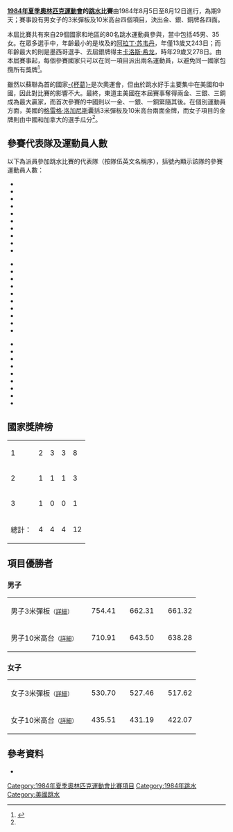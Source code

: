 {{noteTA|G1=Aquatics}}
'''[[1984年夏季奧林匹克運動會|1984年夏季奧林匹克運動會]]的[[跳水|跳水]]比賽'''由1984年8月5日至8月12日進行，為期9天；賽事設有男女子的3米彈板及10米高台四個項目，決出金、銀、銅牌各四面。

本屆比賽共有來自29個國家和地區的80名跳水運動員參與，當中包括45男、35女。在眾多選手中，年齡最小的是埃及的[[Alaeddin_Soueidan|阿拉丁·苏韦丹]]，年僅13歲又243日；而年齡最大的則是墨西哥選手、去屆銀牌得主[[卡洛斯·希龙|卡洛斯·希龙]]，時年29歲又278日。由本屆賽事起，每個參賽國家只可以在同一項目派出兩名運動員，以避免同一國家包攬所有獎牌<ref name="spref">{{cite web|title=Diving at the 1984 Los Angeles Summer Games|url=http://www.sports-reference.com/olympics/summer/1984/DIV/|publisher=sports-reference.com|access-date=2013-07-04|archive-url=https://web.archive.org/web/20090324082459/http://www.sports-reference.com/olympics/summer/1984/DIV/|archive-date=2009-03-24|dead-url=yes}}{{en}}</ref>。

雖然以蘇聯為首的國家[[杯葛|-{杯葛}-]]是次奧運會，但由於跳水好手主要集中在美國和中國，因此對比賽的影響不大。最終，東道主美國在本屆賽事奪得兩金、三銀、三銅成為最大贏家，而首次參賽的中國則以一金、一銀、一銅緊隨其後。在個別運動員方面，美國的[[格雷格·洛加尼斯|格雷格·洛加尼斯]]囊括3米彈板及10米高台兩面金牌，而女子項目的金牌則由中國和加拿大的選手瓜分<ref name="spref"/>。

== 參賽代表隊及運動員人數 ==
以下為派員參加跳水比賽的代表隊（按隊伍英文名稱序），括號內顯示該隊的參賽運動員人數：
{{col-begin}}
{{col-3}}
*{{flagIOC|ARG|1984年夏季|1}}
*{{flagIOC|AUS|1984年夏季|4}}
*{{flagIOC|AUT|1984年夏季|1}}
*{{flagIOC|BEL|1984年夏季|1}}
*{{flagIOC|BRA|1984年夏季|1}}
*{{flagIOC|CAN|1984年夏季|7}}
*{{flagIOC|CHN|1984年夏季|8}}
*{{flagIOC|DOM|1984年夏季|3}}
*{{flagIOC|EGY|1984年夏季|4}}
*{{flagIOC|FIN|1984年夏季|1}}
{{col-3}}
*{{flagIOC|FRA|1984年夏季|1}}
*{{flagIOC|GBR|1984年夏季|6}}
*{{flagIOC|HKG|1984年夏季|2}}
*{{flagIOC|ITA|1984年夏季|2}}
*{{flagIOC|JPN|1984年夏季|3}}
*{{flagIOC|KUW|1984年夏季|2}}
*{{flagIOC|MEX|1984年夏季|6}}
*{{flagIOC|NED|1984年夏季|1}}
*{{flagIOC|NZL|1984年夏季|3}}
*{{flagIOC|NOR|1984年夏季|2}}
{{col-3}}
*{{flagIOC|POR|1984年夏季|1}}
*{{flagIOC|KOR|1984年夏季|1}}
*{{flagIOC|ESP|1984年夏季|2}}
*{{flagIOC|SWE|1984年夏季|2}}
*{{flagIOC|SYR|1984年夏季|1}}
*{{flagIOC|USA|1984年夏季|7}}
*{{flagIOC|VEN|1984年夏季|1}}
*{{flagIOC|FRG|1984年夏季|4}}
*{{flagIOC|ZIM|1984年夏季|2}}
{{col-end}}

== 國家獎牌榜 ==
{| {{RankedMedalTable|class=wikitable sortable}}
|-
| 1 ||align=left| {{flagIOCteam|USA|1984年夏季}} || 2 || 3 || 3 || 8
|-
| 2 ||align=left| {{flagIOCteam|CHN|1984年夏季}} || 1 || 1 || 1 || 3
|-
| 3 ||align=left| {{flagIOCteam|CAN|1984年夏季}} || 1 || 0 || 0 || 1
|- class="sortbottom"
!colspan=2| 總計： || 4 || 4 || 4 || 12
|}

== 項目優勝者 ==
=== 男子 ===
{| {{MedalistTable|type=項目|columns=2|labelwidth=180px|style=font-size:small;}}
|-
|男子3米彈板<small>（[[1984年夏季奧林匹克運動會跳水男子3米彈板比賽|詳細]]）</small>
|{{flagIOCathlete|[[格雷格·洛加尼斯|格雷格·洛加尼斯]]|USA|1984年夏季}} ||754.41
|{{flagIOCathlete|[[谭良德|谭良德]]|CHN|1984年夏季}} ||662.31
|{{flagIOCathlete|[[Ronald_Merriott|罗纳德·梅里奥特]]|USA|1984年夏季}} ||661.32
|-
|男子10米高台<small>（[[1984年夏季奧林匹克運動會跳水男子10米高臺比賽|詳細]]）</small>
|{{flagIOCathlete|[[格雷格·洛加尼斯|格雷格·洛加尼斯]]|USA|1984年夏季}} ||710.91
|{{flagIOCathlete|[[布鲁斯·金博尔|布鲁斯·金博尔]]|USA|1984年夏季}} ||643.50
|{{flagIOCathlete|[[李孔政|李孔政]]|CHN|1984年夏季}} ||638.28
|}

=== 女子 ===
{| {{MedalistTable|type=項目|columns=2|labelwidth=180px|style=font-size:small;}}
|-
|女子3米彈板<small>（[[1984年夏季奧林匹克運動會跳水女子3米彈板比賽|詳細]]）</small>
|{{flagIOCathlete|[[茜尔维·贝尼耶|茜尔维·贝尼耶]]|CAN|1984年夏季}} ||530.70
|{{flagIOCathlete|[[凯莉·麦考密克|凯莉·麦考密克]]|USA|1984年夏季}} ||527.46
|{{flagIOCathlete|[[克里斯蒂娜·索伊弗特|克里斯蒂娜·索伊弗特]]|USA|1984年夏季}} ||517.62
|-
|女子10米高台<small>（[[1984年夏季奧林匹克運動會跳水女子10米高臺比賽|詳細]]）</small>
|{{flagIOCathlete|[[周继红|周继红]]|CHN|1984年夏季}} ||435.51
|{{flagIOCathlete|[[米歇尔·米切尔|米歇尔·米切尔]]|USA|1984年夏季}} ||431.19
|{{flagIOCathlete|[[温迪·怀兰|温迪·怀兰]]|USA|1984年夏季}} ||422.07
|}

== 參考資料 ==
{{Reflist}}
*{{PDFlink|[http://www.la84foundation.org/6oic/OfficialReports/1984/1984v3.pdf 1984年夏季奧林匹克運動會官方紀錄]}}{{en}}

{{奥林匹克运动会跳水比赛}}

[[Category:1984年夏季奧林匹克運動會比賽項目|Category:1984年夏季奧林匹克運動會比賽項目]]
[[Category:1984年跳水|Category:1984年跳水]]
[[Category:美國跳水|Category:美國跳水]]